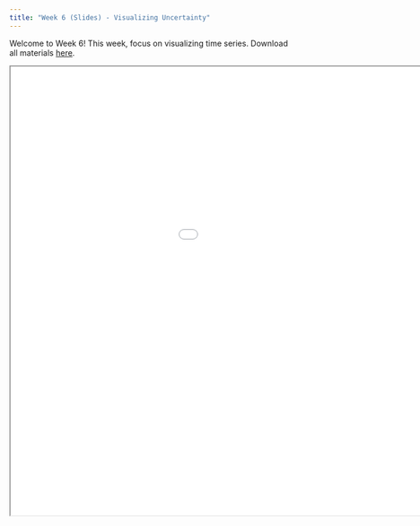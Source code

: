 ```yaml
---
title: "Week 6 (Slides) - Visualizing Uncertainty"
---
```


Welcome to Week 6! This week, focus on visualizing time series. Download all materials [here](https://github.com/emoriebeck/psc290-dataviz-WQ25/raw/refs/heads/main/workshops/06-week6-uncertainty/06-week6.zip).

<div>

<iframe class="slide-deck" src="/slides/06-week6-slides-code.html" width="1200" height="800">

</iframe>

</div>
